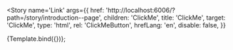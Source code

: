 

<Meta title='XT-UI-Kit-Components/Link' component={Link} />


<Story
  name='Link'
  args={{
    href: 'http://localhost:6006/?path=/story/introduction--page',
    children: 'ClickMe',
    title: 'ClickMe',
    target: 'ClickMe',
    type: 'html',
    rel: 'ClickMeButton',
    hrefLang: 'en',
    disable: false,
  }}
>
  {Template.bind({})};
</Story>
